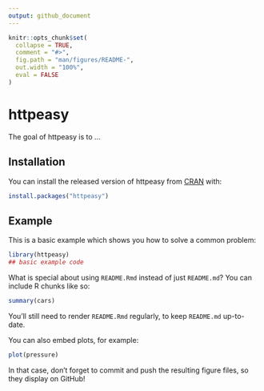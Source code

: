 ```yaml
---
output: github_document
---
```


<!-- README.md is generated from README.Rmd. Please edit that file -->

```r
knitr::opts_chunk$set(
  collapse = TRUE,
  comment = "#>",
  fig.path = "man/figures/README-",
  out.width = "100%",
  eval = FALSE
)
```

# httpeasy

<!-- badges: start -->
<!-- badges: end -->

The goal of httpeasy is to ...

## Installation

You can install the released version of httpeasy from [CRAN](https://CRAN.R-project.org) with:

``` r
install.packages("httpeasy")
```

## Example

This is a basic example which shows you how to solve a common problem:

```r
library(httpeasy)
## basic example code
```

What is special about using `README.Rmd` instead of just `README.md`? You can include R chunks like so:

```r
summary(cars)
```

You'll still need to render `README.Rmd` regularly, to keep `README.md` up-to-date.

You can also embed plots, for example:

```r
plot(pressure)
```

In that case, don't forget to commit and push the resulting figure files, so they display on GitHub!
